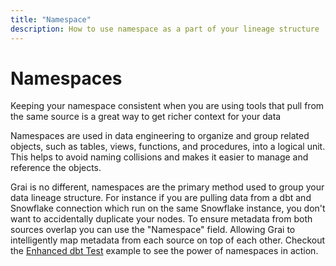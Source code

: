```yaml
---
title: "Namespace"
description: How to use namespace as a part of your lineage structure
---
```



# Namespaces

<Callout type="info" emoji="ℹ️">
  Keeping your namespace consistent when you are using tools that pull from the
  same source is a great way to get richer context for your data
</Callout>

Namespaces are used in data engineering to organize and group related objects, such as tables, views, functions, and procedures, into a logical unit.
This helps to avoid naming collisions and makes it easier to manage and reference the objects.

Grai is no different, namespaces are the primary method used to group your data lineage structure.
For instance if you are pulling data from a dbt and Snowflake connection which run on the same Snowflake instance, you don't want to accidentally duplicate your nodes.
To ensure metadata from both sources overlap you can use the "Namespace" field.
Allowing Grai to intelligently map metadata from each source on top of each other.
Checkout the [Enhanced dbt Test](/core/examples/enhanced-dbt) example to see the power of namespaces in action.
